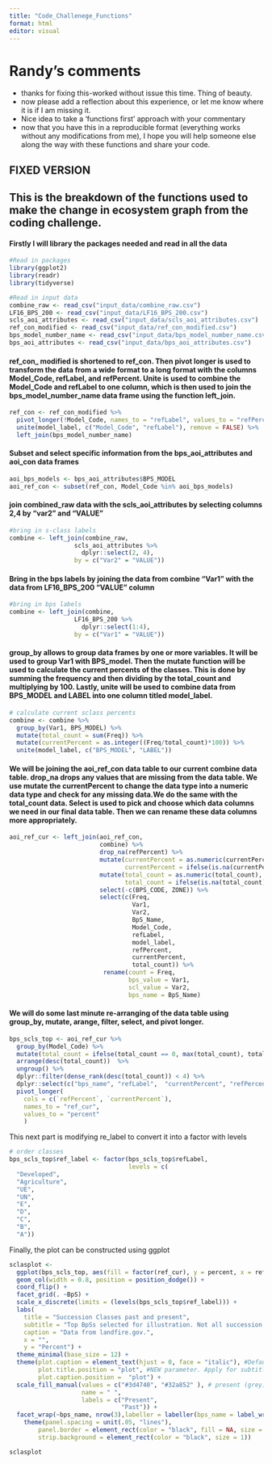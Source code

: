 ```yaml
---
title: "Code_Challenege_Functions"
format: html
editor: visual
---
```


# Randy's comments

* thanks for fixing this-worked without issue this time.  Thing of beauty.
* now please add a reflection about this experience, or let me know where it is if I am missing it.
* Nice idea to take a 'functions first' approach with your commentary
* now that you have this in a reproducible format (everything works without any modifications from me), I hope you will help someone else along the way with these functions and share your code.


## FIXED VERSION

## This is the breakdown of the functions used to make the change in ecosystem graph from the coding challenge.

#### Firstly I will library the packages needed and read in all the data

```r
#Read in packages
library(ggplot2)
library(readr) 
library(tidyverse)

#Read in input data 
combine_raw <- read_csv("input_data/combine_raw.csv")
LF16_BPS_200 <- read_csv("input_data/LF16_BPS_200.csv")
scls_aoi_attributes <- read_csv("input_data/scls_aoi_attributes.csv")
ref_con_modified <- read_csv("input_data/ref_con_modified.csv")
bps_model_number_name <- read_csv("input_data/bps_model_number_name.csv")
bps_aoi_attributes <- read_csv("input_data/bps_aoi_attributes.csv")
```

#### ref_con\_ modified is shortened to ref_con. Then pivot longer is used to transform the data from a wide format to a long format with the columns Model_Code, refLabel, and refPercent. Unite is used to combine the Model_Code and refLabel to one column, which is then used to join the bps_model_number_name data frame using the function left_join.

```r
ref_con <- ref_con_modified %>%
  pivot_longer(!Model_Code, names_to = "refLabel", values_to = "refPercent") %>%
  unite(model_label, c("Model_Code", "refLabel"), remove = FALSE) %>%
  left_join(bps_model_number_name)
```

#### Subset and select specific information from the bps_aoi_attributes and aoi_con data frames

```r
aoi_bps_models <- bps_aoi_attributes$BPS_MODEL
aoi_ref_con <- subset(ref_con, Model_Code %in% aoi_bps_models)
```

#### join combined_raw data with the scls_aoi_attributes by selecting columns 2,4 by "var2" and "VALUE"

```r
#bring in s-class labels
combine <- left_join(combine_raw, 
                  scls_aoi_attributes %>%
                    dplyr::select(2, 4),  
                  by = c("Var2" = "VALUE"))
```

#### Bring in the bps labels by joining the data from combine "Var1" with the data from LF16_BPS_200 "VALUE" column

```r
#bring in bps labels
combine <- left_join(combine, 
                  LF16_BPS_200 %>%
                    dplyr::select(1:4),
                  by = c("Var1" = "VALUE"))
```

#### group_by allows to group data frames by one or more variables. It will be used to group Var1 with BPS_model. Then the mutate function will be used to calculate the current percents of the classes. This is done by summing the frequency and then dividing by the total_count and multiplying by 100. Lastly, unite will be used to combine data from BPS_MODEL and LABEL into one column titled model_label.

```r
# calculate current sclass percents
combine <- combine %>%
  group_by(Var1, BPS_MODEL) %>%
  mutate(total_count = sum(Freq)) %>%
  mutate(currentPercent = as.integer((Freq/total_count)*100)) %>%
  unite(model_label, c("BPS_MODEL", "LABEL"))
```

#### We will be joining the aoi_ref_con data table to our current combine data table. drop_na drops any values that are missing from the data table. We use mutate the currentPercent to change the data type into a numeric data type and check for any missing data.We do the same with the total_count data. Select is used to pick and choose which data columns we need in our final data table. Then we can rename these data columns more appropriately.

```r
aoi_ref_cur <- left_join(aoi_ref_con,
                         combine) %>%
                         drop_na(refPercent) %>%
                         mutate(currentPercent = as.numeric(currentPercent),
                                currentPercent = ifelse(is.na(currentPercent), 0, currentPercent)) %>%
                         mutate(total_count = as.numeric(total_count),
                                total_count = ifelse(is.na(total_count), 0, total_count)) %>%
                         select(-c(BPS_CODE, ZONE)) %>%
                         select(c(Freq,
                                  Var1,
                                  Var2,
                                  BpS_Name,
                                  Model_Code,
                                  refLabel,
                                  model_label,
                                  refPercent,
                                  currentPercent,
                                  total_count)) %>%
                          rename(count = Freq,
                                 bps_value = Var1,
                                 scl_value = Var2,
                                 bps_name = BpS_Name)
```

#### We will do some last minute re-arranging of the data table using group_by, mutate, arange, filter, select, and pivot longer.

```r
bps_scls_top <- aoi_ref_cur %>%
  group_by(Model_Code) %>%
  mutate(total_count = ifelse(total_count == 0, max(total_count), total_count)) %>%
  arrange(desc(total_count))  %>%
  ungroup() %>%
  dplyr::filter(dense_rank(desc(total_count)) < 4) %>%
  dplyr::select(c("bps_name", "refLabel",  "currentPercent", "refPercent")) %>%
  pivot_longer(
    cols = c(`refPercent`, `currentPercent`), 
    names_to = "ref_cur", 
    values_to = "percent"
    )
```

This next part is modifying re_label to convert it into a factor with levels

```r
# order classes
bps_scls_top$ref_label <- factor(bps_scls_top$refLabel, 
                                 levels = c(
  "Developed",
  "Agriculture",
  "UE",
  "UN",
  "E",
  "D",
  "C",
  "B",
  "A"))
```

Finally, the plot can be constructed using ggplot

```r
sclasplot <-
  ggplot(bps_scls_top, aes(fill = factor(ref_cur), y = percent, x = ref_label)) + 
  geom_col(width = 0.8, position = position_dodge()) +
  coord_flip() +
  facet_grid(. ~BpS) +
  scale_x_discrete(limits = (levels(bps_scls_top$ref_label))) +
  labs(
    title = "Succession Classes past and present",
    subtitle = "Top BpSs selected for illustration. Not all succession classes present in all BpSs",
    caption = "Data from landfire.gov.",
    x = "",
    y = "Percent") +
  theme_minimal(base_size = 12) +
  theme(plot.caption = element_text(hjust = 0, face = "italic"), #Default is hjust=1
        plot.title.position = "plot", #NEW parameter. Apply for subtitle too.
        plot.caption.position =  "plot") +
  scale_fill_manual(values = c("#3d4740", "#32a852" ), # present (grey), historical (green)
                    name = " ", 
                    labels = c("Present",
                               "Past")) +
  facet_wrap(~bps_name, nrow(3),labeller = labeller(bps_name = label_wrap_gen())) +
    theme(panel.spacing = unit(.05, "lines"),
        panel.border = element_rect(color = "black", fill = NA, size = 1), 
        strip.background = element_rect(color = "black", size = 1))

sclasplot
```
